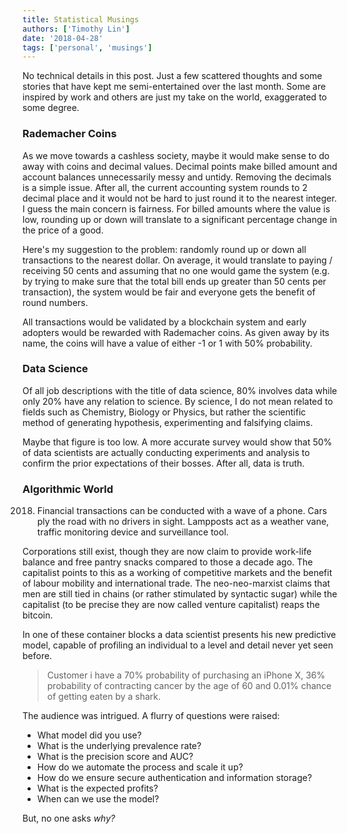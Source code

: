 ```yaml
---
title: Statistical Musings
authors: ['Timothy Lin']
date: '2018-04-28'
tags: ['personal', 'musings']
---
```


No technical details in this post. Just a few scattered thoughts and some stories that have kept me semi-entertained over the last month. Some are inspired by work and others are just my take on the world, exaggerated to some degree.

### Rademacher Coins

As we move towards a cashless society, maybe it would make sense to do away with coins and decimal values. Decimal points make billed amount and account balances unnecessarily messy and untidy. Removing the decimals is a simple issue. After all, the current accounting system rounds to 2 decimal place and it would not be hard to just round it to the nearest integer. I guess the main concern is fairness. For billed amounts where the value is low, rounding up or down will translate to a significant percentage change in the price of a good.

Here's my suggestion to the problem: randomly round up or down all transactions to the nearest dollar. On average, it would translate to paying / receiving 50 cents and assuming that no one would game the system (e.g. by trying to make sure that the total bill ends up greater than 50 cents per transaction), the system would be fair and everyone gets the benefit of round numbers.

All transactions would be validated by a blockchain system and early adopters would be rewarded with Rademacher coins. As given away by its name, the coins will have a value of either -1 or 1 with 50% probability.

### Data Science

Of all job descriptions with the title of data science, 80% involves data while only 20% have any relation to science. By science, I do not mean related to fields such as Chemistry, Biology or Physics, but rather the scientific method of generating hypothesis, experimenting and falsifying claims.

Maybe that figure is too low. A more accurate survey would show that 50% of data scientists are actually conducting experiments and analysis to confirm the prior expectations of their bosses. After all, data is truth.

### Algorithmic World

2018. Financial transactions can be conducted with a wave of a phone. Cars ply the road with no drivers in sight. Lampposts act as a weather vane, traffic monitoring device and surveillance tool.

Corporations still exist, though they are now claim to provide work-life balance and free pantry snacks compared to those a decade ago. The capitalist points to this as a working of competitive markets and the benefit of labour mobility and international trade. The neo-neo-marxist claims that men are still tied in chains (or rather stimulated by syntactic sugar) while the capitalist (to be precise they are now called venture capitalist) reaps the bitcoin.

In one of these container blocks a data scientist presents his new predictive model, capable of profiling an individual to a level and detail never yet seen before.

> Customer i have a 70% probability of purchasing an iPhone X, 36% probability of contracting cancer by the age of 60 and 0.01% chance of getting eaten by a shark.

The audience was intrigued. A flurry of questions were raised:

- What model did you use?
- What is the underlying prevalence rate?
- What is the precision score and AUC?
- How do we automate the process and scale it up?
- How do we ensure secure authentication and information storage?
- What is the expected profits?
- When can we use the model?

But, no one asks _why?_
